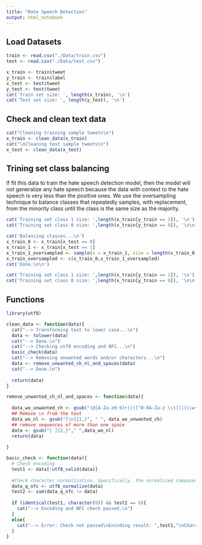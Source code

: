 ```yaml
---
title: "Hate Speech Detection"
output: html_notebook
---
```


## Load Datasets
```r
train <- read.csv("./Data/train.csv")
test <- read.csv("./Data/test.csv")

x_train <- train$tweet
y_train <- train$label
x_test <- test$tweet
y_test <- test$tweet
cat('Train set size: ', length(x_train), '\n')
cat('Test set size: ', length(y_test), '\n')
```

## Check and clean text data
```r
cat("Cleaning training sample tweets\n")
x_train <- clean_data(x_train)
cat("\nCleaning test sample tweets\n")
x_test <- clean_data(x_test)
```
## Trining set class balancing
If fit this data to train the hate speech detection model, then the model will not generalize any hate speech because the data with context to the hate speech is very less than the positive ones. We use the oversampling technique to balance classes that repeatedly samples, with replacement, from the minority class until the class is the same size as the majority. 
```r
cat('Training set class 1 size: ',length(x_train[y_train == 1]), '\n') #2242
cat('Training set class 0 size: ',length(x_train[y_train == 0]), '\n\n') #29720

cat('Balancing classes...\n')
x_train_0 <- x_train[x_test == 0]
x_train_1 <- x_train[x_test == 1]
x_train_1_oversampled <- sample(x = x_train_1, size = length(x_train_0), replace = TRUE)
x_train_oversampled <- c(x_train_0,x_train_1_oversampled)
cat('Done.\n\n')

cat('Training set class 1 size: ',length(x_train[y_train == 1]), '\n') #2242
cat('Training set class 0 size: ',length(x_train[y_train == 0]), '\n\n') #29720

```


## Functions
```r
library(utf8)

clean_data <- function(data){
  cat("--> Transforming text to lower case...\n")
  data <- tolower(data)
  cat("--> Done.\n")
  cat("--> Checking utf8 encoding and NFC...\n")
  basic_check(data)
  cat("--> Removing unwanted words and/or characters...\n")
  data <- remove_unwanted_ch_nl_and_spaces(data)
  cat("--> Done.\n")
  
  return(data)
}

remove_unwanted_ch_nl_and_spaces <- function(data){
  
  data_wo_unwanted_ch <- gsub("(@[A-Za-z0-9]+)|([^0-9A-Za-z \\t])|(\\w+:\\/\\/\\S+)|^rt|http.+?", " ",data)
  ## Remove \n from the text  
  data_wo_nl <- gsub("[\n]{1,}", " ", data_wo_unwanted_ch)
  ## remove sequences of more than one space
  data <- gsub("[ ]{2,}"," ",data_wo_nl)
  return(data)
  
}

basic_check <- function(data){
  # Check encoding
  test1 <- data[!utf8_valid(data)]
  
  #Check character normalization. Specifically, the normalized composed form (NFC)
  data_q_nfc <- utf8_normalize(data)
  test2 <- sum(data_q_nfc != data)
  
  if (identical(test1, character(0)) && test2 == 0){
    cat("--> Encoding and NFC check passed.\n")
  }
  else{
    cat("--> Error: Check not passed\nEncoding result: ",test1,"\nCharacter normalization result: ",test2, "\n")
  }
}
```

